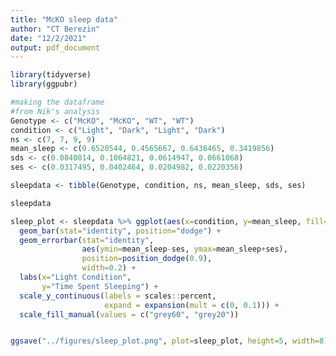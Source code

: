 ```yaml
---
title: "McKO sleep data"
author: "CT Berezin"
date: "12/2/2021"
output: pdf_document
---
```


```r
library(tidyverse)
library(ggpubr)
```

```r
#making the dataframe
#from Nik's analysis
Genotype <- c("McKO", "McKO", "WT", "WT")
condition <- c("Light", "Dark", "Light", "Dark")
ns <- c(7, 7, 9, 9)
mean_sleep <- c(0.6520544, 0.4565667, 0.6436465, 0.3419856)
sds <- c(0.0840014, 0.1064821, 0.0614947, 0.0661068)
ses <- c(0.0317495, 0.0402464, 0.0204982, 0.0220356)

sleepdata <- tibble(Genotype, condition, ns, mean_sleep, sds, ses)

sleepdata
```

```r
sleep_plot <- sleepdata %>% ggplot(aes(x=condition, y=mean_sleep, fill=Genotype)) +
  geom_bar(stat="identity", position="dodge") +
  geom_errorbar(stat="identity",
                aes(ymin=mean_sleep-ses, ymax=mean_sleep+ses),
                position=position_dodge(0.9),
                width=0.2) +
  labs(x="Light Condition",
       y="Time Spent Sleeping") +
  scale_y_continuous(labels = scales::percent,
                     expand = expansion(mult = c(0, 0.1))) +
  scale_fill_manual(values = c("grey60", "grey20"))


ggsave("../figures/sleep_plot.png", plot=sleep_plot, height=5, width=8)
```

